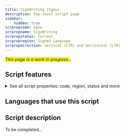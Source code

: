 ```yaml
---
title: SignWriting [Sgnw]
description: Top-level script page
sidebar:
    hidden: true
scrpropcode: Sgnw
scrpropname: SignWriting
scrpropstatus: Current
scrpropregion: Signed Language
scrpropdirection: vertical (LTR) and horizontal (LTR)
---
```


<span style='background-color:yellow'>_This page is a work in progress._</span>;


## Script features

<details>
<summary> See all script properties: code, region, status and more</summary>
<ScriptInfo />
</details>

## Languages that use this script

<WsList script='Sgnw' wsMax='5' />

## Script description

To be completed...

